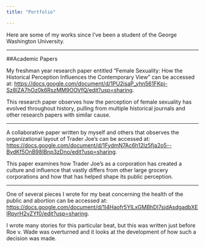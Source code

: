 ```yaml
---
title: "Portfolio"

---
```


Here are some of my works since I've been a student of the George Washington University. 

---

##Academic Papers

My freshman year research paper entitled "Female Sexuality: 
How the Historical Perception Influences the Contemporary View" can be accessed at:
<https://docs.google.com/document/d/1PU2isaP_yhn561FKpj-Sz8lZA7hOz0k6RszMM9OOVfQ/edit?usp=sharing>. 

This research paper observes how the perception of female sexuality has evolved throughout history, pulling from multiple historical journals and other research papers with similar cause. 

--- 

A collaborative paper written by myself and others that observes the organizational layout of Trader Joe's can be accessed at: 
<https://docs.google.com/document/d/1FydmN7Ac6h12lz5fja2o5--BydKf5OnB98IBnp3zDno/edit?usp=sharing>. 

This paper examines how Trader Joe's as a corporation has created a culture and influence that vastly differs from other large grocery corporations and how that has helped shape its public perception. 

--- 

One of several pieces I wrote for my beat concerning the health of the public and abortion can be accessed at: 
<https://docs.google.com/document/d/1l4Haofr5YlLxGMBhDI7sjdAsdgadbXElRpyrH2vZYf0/edit?usp=sharing>. 

I wrote many stories for this particular beat, but this was written just before Roe v. Wade was overturned and it looks at the development of how such a decision was made. 


